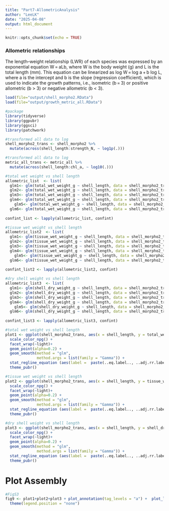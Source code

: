 ```yaml
---
title: "Part7-AllometricAnalysis"
author: "LeeLK"
date: "2025-04-08"
output: html_document
---
```

```r
knitr::opts_chunk$set(echo = TRUE)
```

### Allometric relationships
The length–weight relationship (LWR) of each species was expressed by an exponential equation W = aLb, where W is the body weight (g) and L is the total length (mm). This equation can be linearized as log W = log a + b log L, where a is the intercept and b is the slope (regression coefficient), which is used to indicate the growth patterns, i.e., isometric (b = 3) or positive allometric (b \> 3) or negative allometric (b \< 3).
```r
load(file="output/shell_morpho2.RData")
load(file="output/growth_metric_all.RData")

#package
library(tidyverse)
library(ggpubr)
library(ggsci)
library(patchwork)

#transformed all data to log
shell_morpho2_trans <- shell_morpho2 %>%
  mutate(across(shell_length:strength_N, ~ log1p(.)))

#transformed all data to log
metric_all_trans <- metric_all %>%
  mutate(across(shell_length:chl_a, ~ log10(.)))

#total wet weight vs shell length
allometric_list  <- list(
  glm1<- glm(total_wet_weight_g ~ shell_length, data = shell_morpho2_trans, subset = (light == "PAR250" & nutrient == "Ambient")),
  glm2<- glm(total_wet_weight_g ~ shell_length, data = shell_morpho2_trans, subset = (light == "PAR250" & nutrient == "Enriched")),  
  glm3<- glm(total_wet_weight_g ~ shell_length, data = shell_morpho2_trans, subset = (light == "PAR350" & nutrient == "Ambient")),
  glm4<- glm(total_wet_weight_g ~ shell_length, data = shell_morpho2_trans, subset = (light == "PAR350" & nutrient == "Enriched")),
    glm5<- glm(total_wet_weight_g ~ shell_length, data = shell_morpho2_trans, subset = (light == "PAR450" & nutrient == "Ambient")),
  glm6<- glm(total_wet_weight_g ~ shell_length, data = shell_morpho2_trans, subset = (light == "PAR450" & nutrient == "Enriched")))
  
confint_list <- lapply(allometric_list, confint) 

#tissue wet weight vs shell length
allometric_list2  <- list(
  glm1<- glm(tissue_wet_weight_g ~ shell_length, data = shell_morpho2_trans, subset = (light == "PAR250" & nutrient == "Ambient")),
  glm2<- glm(tissue_wet_weight_g ~ shell_length, data = shell_morpho2_trans, subset = (light == "PAR250" & nutrient == "Enriched")),  
  glm3<- glm(tissue_wet_weight_g ~ shell_length, data = shell_morpho2_trans, subset = (light == "PAR350" & nutrient == "Ambient")),
  glm4<- glm(tissue_wet_weight_g ~ shell_length, data = shell_morpho2_trans, subset = (light == "PAR350" & nutrient == "Enriched")),
    glm5<- glm(tissue_wet_weight_g ~ shell_length, data = shell_morpho2_trans, subset = (light == "PAR450" & nutrient == "Ambient")),
  glm6<- glm(tissue_wet_weight_g ~ shell_length, data = shell_morpho2_trans, subset = (light == "PAR450" & nutrient == "Enriched")))
  
confint_list2 <- lapply(allometric_list2, confint)

#dry shell weight vs shell length
allometric_list3  <- list(
  glm1<- glm(shell_dry_weight_g ~ shell_length, data = shell_morpho2_trans, subset = (light == "PAR250" & nutrient == "Ambient")),
  glm2<- glm(shell_dry_weight_g ~ shell_length, data = shell_morpho2_trans, subset = (light == "PAR250" & nutrient == "Enriched")),  
  glm3<- glm(shell_dry_weight_g ~ shell_length, data = shell_morpho2_trans, subset = (light == "PAR350" & nutrient == "Ambient")),
  glm4<- glm(shell_dry_weight_g ~ shell_length, data = shell_morpho2_trans, subset = (light == "PAR350" & nutrient == "Enriched")),
    glm5<- glm(shell_dry_weight_g ~ shell_length, data = shell_morpho2_trans, subset = (light == "PAR450" & nutrient == "Ambient")),
  glm6<- glm(shell_dry_weight_g ~ shell_length, data = shell_morpho2_trans, subset = (light == "PAR450" & nutrient == "Enriched")))
  
confint_list3 <- lapply(allometric_list3, confint)

#total wet weight vs shell length
plot1 <- ggplot(shell_morpho2_trans, aes(x = shell_length, y = total_wet_weight_g, color = nutrient)) +
  scale_color_npg() +
  facet_wrap(~light)+
  geom_point(alpha=0.2) +
  geom_smooth(method = "glm",
              method.args = list(family = "Gamma")) +
  stat_regline_equation (aes(label =  paste(..eq.label.., ..adj.rr.label.., sep = "~~~~")), label.y = c(2.8,2.6))+
  theme_pubr()

#tissue wet weight vs shell length
plot2 <- ggplot(shell_morpho2_trans, aes(x = shell_length, y = tissue_wet_weight_g, color = nutrient)) +
  scale_color_npg() +
  facet_wrap(~light)+
  geom_point(alpha=0.2) +
  geom_smooth(method = "glm",
              method.args = list(family = "Gamma")) +
  stat_regline_equation (aes(label =  paste(..eq.label.., ..adj.rr.label.., sep = "~~~~")), label.y = c(1.6,1.5))+
  theme_pubr()

#dry shell weight vs shell length
plot3 <- ggplot(shell_morpho2_trans, aes(x = shell_length, y = shell_dry_weight_g, color = nutrient)) +
  scale_color_npg() +
  facet_wrap(~light)+
  geom_point(alpha=0.2) +
  geom_smooth(method = "glm",
              method.args = list(family = "Gamma")) +
  stat_regline_equation (aes(label =  paste(..eq.label.., ..adj.rr.label.., sep = "~~~~")), label.y = c(2.5,2.3))+
  theme_pubr()
```

# Plot Assembly
```r
#FigS3
fig9 <- plot1+plot2+plot3 + plot_annotation(tag_levels = "a") +  plot_layout(nrow=3,guides = "collect", axes = "collect") & 
  theme(legend.position = "none")
```
